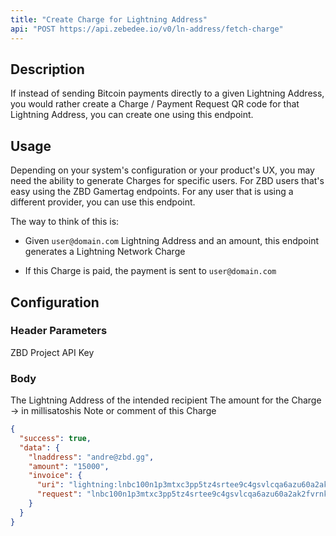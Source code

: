 ```yaml
---
title: "Create Charge for Lightning Address"
api: "POST https://api.zebedee.io/v0/ln-address/fetch-charge"
---
```


## Description

If instead of sending Bitcoin payments directly to a given Lightning Address, you would rather create a Charge / Payment Request QR code for that Lightning Address, you can create one using this endpoint.

## Usage

Depending on your system's configuration or your product's UX, you may need the ability to generate Charges for specific users. For ZBD users that's easy using the ZBD Gamertag endpoints. For any user that is using a different provider, you can use this endpoint.

The way to think of this is:

- Given `user@domain.com` Lightning Address and an amount, this endpoint generates a Lightning Network Charge

- If this Charge is paid, the payment is sent to `user@domain.com`

## Configuration

### Header Parameters

<ParamField required default="application/json" header="Content-Type" type="application/json" />

<ParamField required header="apikey" type="string">
  ZBD Project API Key
</ParamField>

### Body

<ParamField required body="lnaddress" type="string">
  The Lightning Address of the intended recipient
</ParamField>

<ParamField required body="amount" type="string">
  The amount for the Charge -> in millisatoshis
</ParamField>

<ParamField initialValue="‎" body="description" type="string">
  Note or comment of this Charge
</ParamField>

<CodeGroup />

<ResponseExample>

```json Response
{
  "success": true,
  "data": {
    "lnaddress": "andre@zbd.gg",
    "amount": "15000",
    "invoice": {
      "uri": "lightning:lnbc100n1p3mtxc3pp5tz4srtee9c4gsvlcqa6azu60a2ak2fvrnk7jv52j6n0rzp0musnqhp5xt5ts9t74akf67j59ynkr5qz8x3hs4g09d3dttmjrwwdhrxgc03qcqzpgxqzfvsp5529t5y03yaakumqrm9cwr5t6nysnr5cv93pnvw089a25aa7wszas9qyyssqalswdlc92983203l5azl43nksehadfy2uahc9v6qwg67xs52z02hg6vh7alrm3yx46ywdrl3dxey75t9l2ekmuwc3tu4ug03dy729fspdld2lj",
      "request": "lnbc100n1p3mtxc3pp5tz4srtee9c4gsvlcqa6azu60a2ak2fvrnk7jv52j6n0rzp0musnqhp5xt5ts9t74akf67j59ynkr5qz8x3hs4g09d3dttmjrwwdhrxgc03qcqzpgxqzfvsp5529t5y03yaakumqrm9cwr5t6nysnr5cv93pnvw089a25aa7wszas9qyyssqalswdlc92983203l5azl43nksehadfy2uahc9v6qwg67xs52z02hg6vh7alrm3yx46ywdrl3dxey75t9l2ekmuwc3tu4ug03dy729fspdld2lj"
    }
  }
}
```

</ResponseExample>
